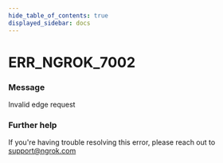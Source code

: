 ```yaml
---
hide_table_of_contents: true
displayed_sidebar: docs
---
```



# ERR_NGROK_7002

### Message

Invalid edge request

<ErrorDetails error="err_ngrok_7002" />

### Further help

If you're having trouble resolving this error, please reach out to [support@ngrok.com](mailto:support@ngrok.com?subject=Help%20with%20ERR_NGROK_7002)
